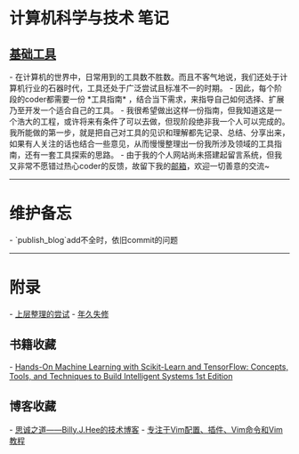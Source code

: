 = 计算机科学与技术 笔记 =

== [[基础工具]] ==
- 在计算机的世界中，日常用到的工具数不胜数。而且不客气地说，我们还处于计算机行业的石器时代，工具还处于广泛尝试且标准不一的时期。
- 因此，每个阶段的coder都需要一份 *工具指南* ，结合当下需求，来指导自己如何选择、扩展乃至开发一个适合自己的工具。
- 我很希望做出这样一份指南，但我知道这是一个浩大的工程，或许将来有条件了可以去做，但现阶段绝非我一个人可以完成的。我所能做的第一步，就是把自己对工具的见识和理解都先记录、总结、分享出来，如果有人关注的话也结合一些意见，从而慢慢整理出一份我所涉及领域的工具指南，还有一套工具探索的思路。
- 由于我的个人网站尚未搭建起留言系统，但我又非常不愿错过热心coder的反馈，故留下我的[[mailto:icedream61@163.com|邮箱]]，欢迎一切善意的交流~


----

= 维护备忘 =
- `publish_blog`add不全时，依旧commit的问题

----

= 附录 =
- [[上层整理的尝试]]
- [[年久失修]]

== 书籍收藏 ==
- [[https://www.amazon.com/Hands-Machine-Learning-Scikit-Learn-TensorFlow/dp/1491962291/ref=sr_1_1?ie=UTF8&qid=1508550680&sr=8-1&keywords=Hands-On+Machine+Learning+with+Scikit-Learn+and+TensorFlow|Hands-On Machine Learning with Scikit-Learn and TensorFlow: Concepts, Tools, and Techniques to Build Intelligent Systems 1st Edition]]
== 博客收藏 ==
- [[http://www.bjhee.com/|思诚之道——Billy.J.Hee的技术博客]]
- [[https://vimjc.com/about.html|专注于Vim配置、插件、Vim命令和Vim教程]]
